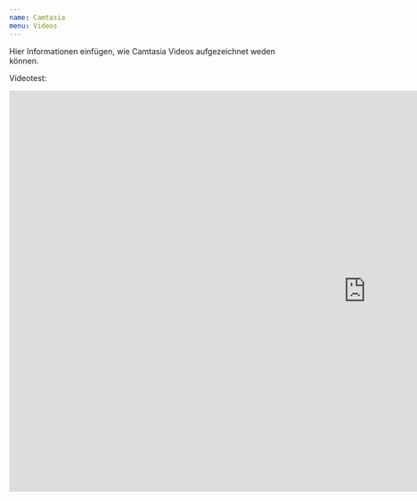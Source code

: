 ---
name: Camtasia
menu: Videos
---

Hier Informationen einfügen, wie Camtasia Videos aufgezeichnet weden können. 

Videotest:

<iframe width="1280" height="720" src="https://www.youtube.com/embed/n5uz7egB9tA" frameborder="0" allow="accelerometer; autoplay; encrypted-media; gyroscope; picture-in-picture" allowfullscreen></iframe>